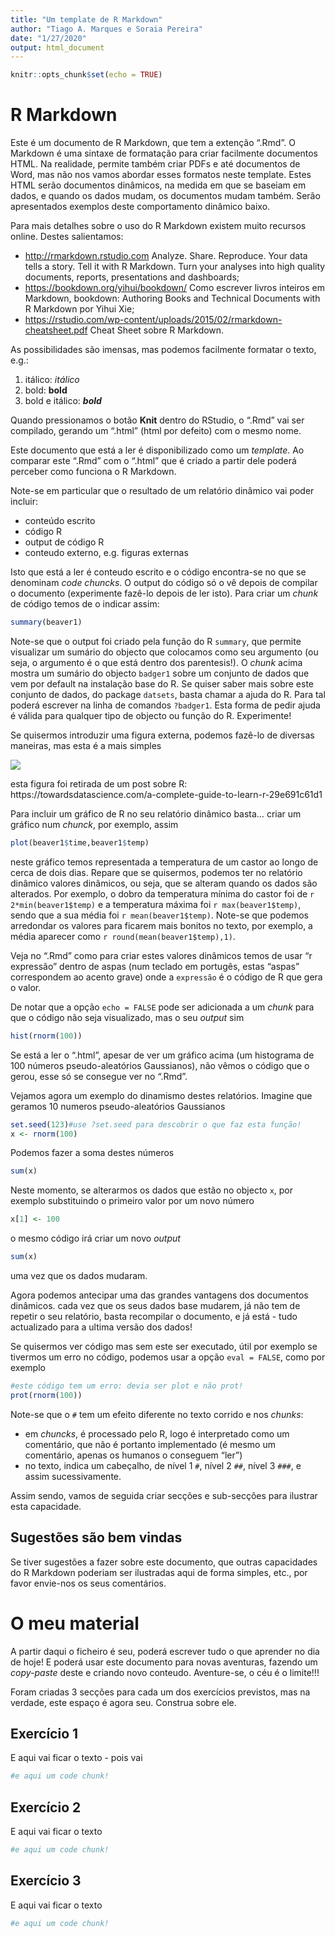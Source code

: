 ---
title: "Um template de R Markdown"
author: "Tiago A. Marques e Soraia Pereira"
date: "1/27/2020"
output: html_document
---

```{r setup, include=FALSE}
knitr::opts_chunk$set(echo = TRUE)
```

# R Markdown

Este é um documento de R Markdown, que tem a extenção ".Rmd". O Markdown é uma sintaxe de formatação para criar facilmente documentos HTML. Na realidade, permite também criar PDFs e até documentos de Word, mas não nos vamos abordar esses formatos neste template. Estes HTML serão documentos dinâmicos, na medida em que se baseiam em dados, e quando os dados mudam, os documentos mudam também. Serão apresentados exemplos deste comportamento dinâmico baixo.

Para mais detalhes sobre o uso do R Markdown existem muito recursos online. Destes salientamos:

* <http://rmarkdown.rstudio.com> Analyze. Share. Reproduce. Your data tells a story. Tell it with R Markdown. Turn your analyses into high quality documents, reports, presentations and dashboards;
* <https://bookdown.org/yihui/bookdown/> Como escrever livros inteiros em Markdown, bookdown: Authoring Books and Technical Documents with R Markdown por Yihui Xie;
* <https://rstudio.com/wp-content/uploads/2015/02/rmarkdown-cheatsheet.pdf> Cheat Sheet sobre R Markdown. 

As possibilidades são imensas, mas podemos facilmente formatar o texto, e.g.:

1. itálico: *itálico*
2. bold: **bold**
3. bold e itálico: ***bold***

Quando pressionamos o botão **Knit** dentro do RStudio, o ".Rmd" vai ser compilado, gerando um ".html" (html por defeito) com o mesmo nome. 

Este documento que está a ler é disponibilizado como um *template*. Ao comparar este ".Rmd" com o ".html" que é criado a partir dele poderá perceber como funciona o R Markdown.

Note-se em particular que o resultado de um relatório dinâmico vai poder incluir:

* conteúdo escrito
* código R
* output de código R
* conteudo externo, e.g. figuras externas

Isto que está a ler é conteudo escrito e o código encontra-se no que se denominam *code chuncks*. O output do código só o vê depois de compilar o documento (experimente fazê-lo depois de ler isto). Para criar um *chunk* de código temos de o indicar assim:

```{r castor}
summary(beaver1)
```

Note-se que o output foi criado pela função do R `summary`, que permite visualizar um sumário do objecto que colocamos como seu argumento (ou seja, o argumento é o que está dentro dos parentesis!). O *chunk* acima mostra um sumário do objecto `badger1` sobre um conjunto de dados que vem por default na instalação base do R. Se quiser saber mais sobre este conjunto de dados, do package `datsets`, basta chamar a ajuda do R. Para tal poderá escrever na linha de comandos `?badger1`. Esta forma de pedir ajuda é válida para qualquer tipo de objecto ou função do R. Experimente!

Se quisermos introduzir uma figura externa, podemos fazê-lo de diversas maneiras, mas esta é a mais simples

![](rimage.jpg)

esta figura foi retirada de um post sobre R: https://towardsdatascience.com/a-complete-guide-to-learn-r-29e691c61d1

Para incluir um gráfico de R no seu relatório dinâmico basta... criar um gráfico num *chunck*, por exemplo, assim

```{r castor2}
plot(beaver1$time,beaver1$temp)
```

neste gráfico temos representada a temperatura de um castor ao longo de cerca de dois dias. Repare que se quisermos, podemos ter no relatório dinâmico valores dinâmicos, ou seja, que se alteram quando os dados são alterados. Por exemplo, o dobro da temperatura mínima do castor foi de `r 2*min(beaver1$temp)` e a temperatura máxima foi `r max(beaver1$temp)`, sendo que a sua média foi `r mean(beaver1$temp)`. Note-se que podemos arredondar os valores para ficarem mais bonitos no texto, por exemplo, a média aparecer como `r round(mean(beaver1$temp),1)`. 

Veja no ".Rmd" como para criar estes valores dinâmicos temos de usar "r expressão" dentro de aspas (num teclado em portugês, estas "aspas" correspondem ao acento grave) onde a `expressão` é o código de R que gera o valor.

De notar que a opção `echo = FALSE` pode ser adicionada a um *chunk* para que o código não seja visualizado, mas o seu *output* sim

```{r testeplot, echo=FALSE}
hist(rnorm(100))
```

Se está a ler o ".html", apesar de ver um gráfico acima (um histograma de 100 números pseudo-aleatórios Gaussianos), não vêmos o código que o gerou, esse só se consegue ver no ".Rmd".

Vejamos agora um exemplo do dinamismo destes relatórios. Imagine que geramos 10 numeros pseudo-aleatórios Gaussianos

```{r}
set.seed(123)#use ?set.seed para descobrir o que faz esta função!
x <- rnorm(100)
```

Podemos fazer a soma destes números

```{r}
sum(x)
```

Neste momento, se alterarmos os dados que estão no objecto `x`, por exemplo substituindo o primeiro valor por um novo número

```{r}
x[1] <- 100
```

o mesmo código irá criar um novo *output*

```{r}
sum(x)
```

uma vez que os dados mudaram.

Agora podemos antecipar uma das grandes vantagens dos documentos dinâmicos. cada vez que os seus dados base mudarem, já não tem de repetir o seu relatório, basta recompilar o documento, e já está - tudo actualizado para a ultima versão dos dados!

Se quisermos ver código mas sem este ser executado, útil por exemplo se tivermos um erro no código, podemos usar a opção `eval = FALSE`, como por exemplo

```{r eval = FALSE}
#este código tem um erro: devia ser plot e não prot!
prot(rnorm(100))
```

Note-se que o `#` tem um efeito diferente no texto corrido e nos *chunks*:

* em *chuncks*, é processado pelo R, logo é interpretado como um comentário, que não é portanto implementado (é mesmo um comentário, apenas os humanos o conseguem "ler")
* no texto, indica um cabeçalho, de nível 1 `#`, nível 2 `##`, nível 3 `###`, e assim sucessivamente.

Assim sendo, vamos de seguida criar secções e sub-secções para ilustrar esta capacidade.

## Sugestões são bem vindas

Se tiver sugestões a fazer sobre este documento, que outras capacidades do R Markdown poderiam ser ilustradas aqui de forma simples, etc., por favor envie-nos os seus comentários.

# O meu material

A partir daqui o ficheiro é seu, poderá escrever tudo o que aprender no dia de hoje! E poderá usar este documento para novas aventuras, fazendo um *copy-paste* deste e criando novo conteudo. Aventure-se, o céu é o limite!!!

Foram criadas 3 secções para cada um dos exercícios previstos, mas na verdade, este espaço é agora seu. Construa sobre ele.

## Exercício 1

E aqui vai ficar o texto - pois vai

```{r}
#e aqui um code chunk!

```

## Exercício 2

E aqui vai ficar o texto

```{r}
#e aqui um code chunk!

```

## Exercício 3

E aqui vai ficar o texto

```{r}
#e aqui um code chunk!

```